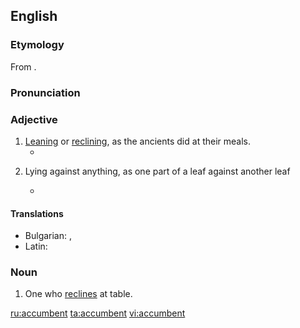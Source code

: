 ==English==

===Etymology===
From {{etyl|la}} {{term|accumbo|accumbō|I recline|lang=la}}.

===Pronunciation===
{{rfp}}
<!--'''ac-cumb*ent'''
aah-KUHM-bint-->

===Adjective===
{{en-adj}}

# [[leaning|Leaning]] or [[reclining]], as the ancients did at their meals.
#* {{quote-book|title=Giammaria Mosca called Padovano: a Renaissance sculptor in Italy and Poland|page=136|author=Anne Markham Schulz|year=1998|isbn=9780271016740|url=http://books.google.com/books?id=vSA5ec5eBGUC|passage=Together his '''accumbent''' pose and closed eyes denoted sleep, as an alternative to death, which the stiff, recumbent pose of previous effigies had embodied.}}
# {{botany}} Lying against anything, as one part of a leaf against another leaf
#* {{quote-book|title=British phænogamous botany|volume=5|author=William Baxter|year=1840|url=http://books.google.com/books?id=hxUAAAAAQAAJ|passage=Distinguished from other genera, with '''accumbent''' cotyledons, in the same class and order, by the entire, nearly equal ''petals''; and the dehiscent, nearly entirely ''pouch'', of 2, 1- or many-seeded cells, a broad dissepiment (septum), and nearly flat valves.}}

====Translations====
{{trans-top|leaning or reclining}}
* Bulgarian: {{t+|bg|легнал}}, {{t+|bg|лежащ}}
* Latin: {{t-|la|accumbens}}
{{trans-mid}}
{{trans-bottom}}

===Noun===
{{en-noun}}

# {{rfv-sense}} One who [[reclines]] at table.

[[ru:accumbent]]
[[ta:accumbent]]
[[vi:accumbent]]
